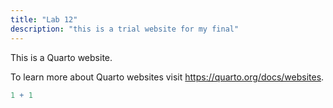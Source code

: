 ```yaml
---
title: "Lab 12"
description: "this is a trial website for my final"
---
```


This is a Quarto website.

To learn more about Quarto websites visit <https://quarto.org/docs/websites>.

```r
1 + 1
```
